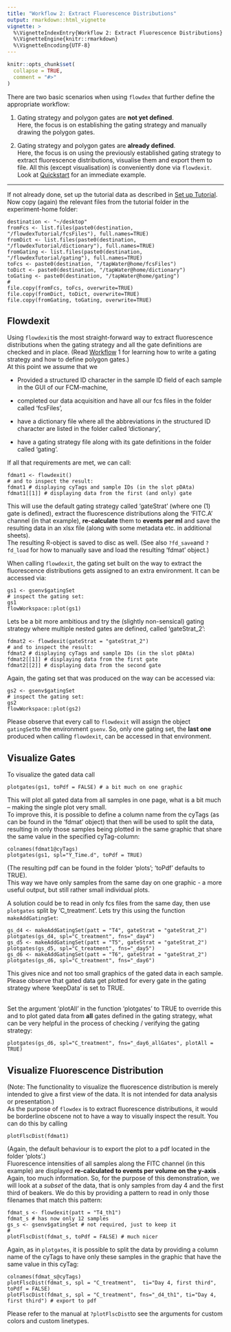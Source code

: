 ```yaml
---
title: "Workflow 2: Extract Fluorescence Distributions"
output: rmarkdown::html_vignette
vignette: >
  %\VignetteIndexEntry{Workflow 2: Extract Fluorescence Distributions}
  %\VignetteEngine{knitr::rmarkdown}
  %\VignetteEncoding{UTF-8}
---
```


```r
knitr::opts_chunk$set(
  collapse = TRUE,
  comment = "#>"
)
```

There are two basic scenarios when using `flowdex` that further define the appropriate workflow:

1.  Gating strategy and polygon gates are **not yet defined**.\
    Here, the focus is on establishing the gating strategy and manually drawing the polygon gates.

2.  Gating strategy and polygon gates are **already defined**.\
    Here, the focus is on using the previously established gating strategy to extract fluorescence distributions, visualise them and export them to file. All this (except visualisation) is conveniently done via `flowdexit`. Look at [Quickstart](#quickstart) for an immediate example.

------------------------------------------------------------------------

If not already done, set up the tutorial data as described in [Set up Tutorial](#set-up-tutorial).\
Now copy (again) the relevant files from the tutorial folder in the experiment-home folder:

    destination <- "~/desktop"
    fromFcs <- list.files(paste0(destination, "/flowdexTutorial/fcsFiles"), full.names=TRUE)
    fromDict <- list.files(paste0(destination, "/flowdexTutorial/dictionary"), full.names=TRUE)
    fromGating <- list.files(paste0(destination, "/flowdexTutorial/gating"), full.names=TRUE)
    toFcs <- paste0(destination, "/tapWater@home/fcsFiles")
    toDict <- paste0(destination, "/tapWater@home/dictionary")
    toGating <- paste0(destination, "/tapWater@home/gating")
    #
    file.copy(fromFcs, toFcs, overwrite=TRUE)
    file.copy(fromDict, toDict, overwrite=TRUE)
    file.copy(fromGating, toGating, overwrite=TRUE)

## Flowdexit

Using `flowdexit`is the most straight-forward way to extract fluorescence distributions when the gating strategy and all the gate definitions are checked and in place. (Read [Workflow](#workflow-a-define-gating-strategy-and-polygon-gates) 1 for learning how to write a gating strategy and how to define polygon gates.)\
At this point we assume that we

-   Provided a structured ID character in the sample ID field of each sample in the GUI of our FCM-machine,

-   completed our data acquisition and have all our fcs files in the folder called 'fcsFiles',

-   have a dictionary file where all the abbreviations in the structured ID character are listed in the folder called 'dictionary',

-   have a gating strategy file along with its gate definitions in the folder called 'gating'.

If all that requirements are met, we can call:

    fdmat1 <- flowdexit()
    # and to inspect the result:
    fdmat1 # displaying cyTags and sample IDs (in the slot pDAta)
    fdmat1[[1]] # displaying data from the first (and only) gate

This will use the default gating strategy called 'gateStrat' (where one (1) gate is defined), extract the fluorescence distributions along the 'FITC.A' channel (in that example), **re-calculate** them to **events per ml** and save the resulting data in an xlsx file (along with some metadata etc. in additional sheets).\
The resulting R-object is saved to disc as well. (See also `?fd_save`and `?fd_load` for how to manually save and load the resulting 'fdmat' object.)

When calling `flowdexit`, the gating set built on the way to extract the fluorescence distributions gets assigned to an extra environment. It can be accessed via:

    gs1 <- gsenv$gatingSet
    # inspect the gating set:
    gs1
    flowWorkspace::plot(gs1)

Lets be a bit more ambitious and try the (slightly non-sensical) gating strategy where multiple nested gates are defined, called 'gateStrat_2':

    fdmat2 <- flowdexit(gateStrat = "gateStrat_2")
    # and to inspect the result:
    fdmat2 # displaying cyTags and sample IDs (in the slot pDAta)
    fdmat2[[1]] # displaying data from the first gate
    fdmat2[[2]] # displaying data from the second gate

Again, the gating set that was produced on the way can be accessed via:

    gs2 <- gsenv$gatingSet
    # inspect the gating set:
    gs2
    flowWorkspace::plot(gs2)

Please observe that every call to `flowdexit` will assign the object `gatingSet`to the environment `gsenv`. So, only one gating set, the **last one** produced when calling `flowdexit`, can be accessed in that environment.

## Visualize Gates

To visualize the gated data call

    plotgates(gs1, toPdf = FALSE) # a bit much on one graphic

This will plot all gated data from all samples in one page, what is a bit much -- making the single plot very small.\
To improve this, it is possible to define a column name from the cyTags (as can be found in the 'fdmat' object) that then will be used to split the data, resulting in only those samples being plotted in the same graphic that share the same value in the specified cyTag-column:

    colnames(fdmat1@cyTags)
    plotgates(gs1, spl="Y_Time.d", toPdf = TRUE)

(The resulting pdf can be found in the folder 'plots'; 'toPdf' defaults to TRUE). \
This way we have only samples from the same day on one graphic - a more useful output, but still rather small individual plots.

A solution could be to read in only fcs files from the same day, then use `plotgates` split by 'C_treatment'. Lets try this using the function `makeAddGatingSet`:

    gs_d4 <- makeAddGatingSet(patt = "T4", gateStrat = "gateStrat_2")
    plotgates(gs_d4, spl="C_treatment", fns="_day4")
    gs_d5 <- makeAddGatingSet(patt = "T5", gateStrat = "gateStrat_2")
    plotgates(gs_d5, spl="C_treatment", fns="_day5")
    gs_d6 <- makeAddGatingSet(patt = "T6", gateStrat = "gateStrat_2")
    plotgates(gs_d6, spl="C_treatment", fns="_day6")

This gives nice and not too small graphics of the gated data in each sample. Please observe that gated data get plotted for every gate in the gating strategy where 'keepData' is set to TRUE.

\
Set the argument 'plotAll' in the function 'plotgates' to TRUE to override this and to plot gated data from **all** gates defined in the gating strategy, what can be very helpful in the process of checking / verifying the gating strategy:

    plotgates(gs_d6, spl="C_treatment", fns="_day6_allGates", plotAll = TRUE)

## Visualize Fluorescence Distribution

(Note: The functionality to visualize the fluorescence distribution is merely intended to give a first view of the data. It is not intended for data analysis or presentation.)\
As the purpose of `flowdex` is to extract fluorescence distributions, it would be borderline obscene not to have a way to visually inspect the result. You can do this by calling

    plotFlscDist(fdmat1)

(Again, the default behaviour is to export the plot to a pdf located in the folder 'plots'.) \
Fluorescence intensities of all samples along the FITC channel (in this example) are displayed **re-calculated to events per volume on the y-axis** .\
Again, too much information. So, for the purpose of this demonstration, we will look at a *subset* of the data, that is only samples from day 4 and the first third of beakers. We do this by providing a pattern to read in only those filenames that match this pattern:

    fdmat_s <- flowdexit(patt = "T4_th1")
    fdmat_s # has now only 12 samples
    gs_s <- gsenv$gatingSet # not required, just to keep it
    #
    plotFlscDist(fdmat_s, toPdf = FALSE) # much nicer

Again, as in `plotgates`, it is possible to split the data by providing a column name of the cyTags to have only these samples in the graphic that have the same value in this cyTag:

    colnames(fdmat_s@cyTags)
    plotFlscDist(fdmat_s, spl = "C_treatment",  ti="Day 4, first third",  toPdf = FALSE)
    plotFlscDist(fdmat_s, spl = "C_treatment", fns="_d4_th1", ti="Day 4, first third") # export to pdf

Please refer to the manual at `?plotFlscDist`to see the arguments for custom colors and custom linetypes.
